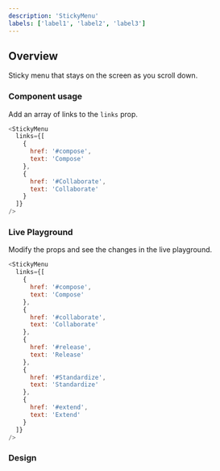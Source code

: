 ```yaml
---
description: 'StickyMenu'
labels: ['label1', 'label2', 'label3']
---
```



## Overview

Sticky menu that stays on the screen as you scroll down.

### Component usage

Add an array of links to the `links` prop.

```js
<StickyMenu
  links={[
    {
      href: '#compose',
      text: 'Compose'
    },
    {
      href: '#Collaborate',
      text: 'Collaborate'
    }
  ]}
/>
```

### Live Playground

Modify the props and see the changes in the live playground.

```js live
<StickyMenu
  links={[
    {
      href: '#compose',
      text: 'Compose'
    },
    {
      href: '#collaborate',
      text: 'Collaborate'
    },
    {
      href: '#release',
      text: 'Release'
    },
    {
      href: '#Standardize',
      text: 'Standardize'
    },
    {
      href: '#extend',
      text: 'Extend'
    }
  ]}
/>
```

### Design

<FigmaEmbed src="https://www.figma.com/embed?embed_host=share&url=https%3A%2F%2Fwww.figma.com%2Ffile%2FctC1w9YhJvqaO1EZ08gLOV%2FCommunity%3Fnode-id%3D9%253A1027" />
